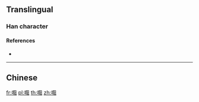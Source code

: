 {{character info/new}}
==Translingual==

===Han character===
{{Han char|rn=30|rad=口|as=08|sn=11|four=|canj=RNLM|ids=⿰口阻}}

====References====
* {{Han ref|kx=0196.261|hdz=10634.181|uh=5528|ud=21800}}

----

==Chinese==
{{zh-see|咗|v}}

[[fr:唨]]
[[pl:唨]]
[[th:唨]]
[[zh:唨]]